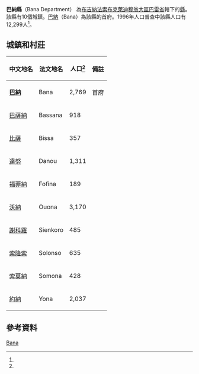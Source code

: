 {{Infobox settlement
|name = 巴納縣
|settlement_type = [[巴雷省|巴雷省]][[縣_(布基納法索)|縣份]]
|native_name = Bana Department
|nickname = 
|image_skyline = 
|image_size = 
|image_caption =
|image_flag = 
|image_seal = 
|seal_size =
|image_map = 
|map_caption = 
|pushpin_map = Burkina Faso
|pushpin_map_caption = 
|coordinates_region = 
|subdivision_type = 國家
|subdivision_name = {{flag|Burkina Faso}}
|subdivision_type1 = 大區
|subdivision_name1 = [[布克萊迪穆翁大區|布克萊迪穆翁大區]]
|subdivision_type2 = [[布吉納法索行政區劃|省]]
|subdivision_name2 = [[巴雷省|巴雷省]]
|subdivision_type3 = 首府
|subdivision_name3 = [[巴納_(布吉納法索)|巴納]]
|leader_title = 
|leader_name = 
|established_title = 
|established_date = 
|area_total_km2 = 
|population_as_of = 1996
|population_footnotes =<ref name=IC>[http://www.inforoute-communale.gov.bf/list_vill/bm.htm Burkinabé government inforoute communale] {{webarchive|url=https://web.archive.org/web/20080124133758/http://www.inforoute-communale.gov.bf/list_vill/bm.htm |date=2008-01-24 }}</ref>
|population_total = 12,299
|population_density_km2 =
|population_blank1_title = 民族
|population_blank1 = 
|timezone =GMT
|coordinates_display = inline,title
|utc_offset = +0
|latd=12
|latm=36
|lats=00
|latNS=N
|longd=3
|longm=29
|longs=00
|longEW=W
|website = 
}}

'''巴納縣'''（Bana Department） 為[[布吉納法索|布吉納法索]][[布克萊迪穆翁大區|布克萊迪穆翁大區]][[巴雷省|巴雷省]]轄下的[[縣_(布吉納法索)|縣]]。該縣有10個城鎮。[[巴納_(布吉納法索)|巴納]]（Bana）為該縣的首府。1996年人口普查中該縣人口有12,299人<ref name=IC/>。

==城鎮和村莊==
{| class="wikitable sortable" style="text-align: center"
|- bgcolor=#EEEEEE
! 中文地名
! 法文地名
! 人口<ref name=IC/>
! 備註
|-
| '''[[巴納_(布吉納法索)|巴納]]'''
| Bana
| 2,769
| 首府
|-
| [[巴薩納|巴薩納]]
| Bassana
| 918
| 
|-
| [[比薩_(布吉納法索)|比薩]]
| Bissa
| 357
| 
|-
| [[達努|達努]]
| Danou
| 1,311
| 
|-
| [[福菲納|福菲納]]
| Fofina
| 189
|
|-
| [[沃納|沃納]]
| Ouona
| 3,170
|
|-
| [[謝科羅|謝科羅]]
| Sienkoro
| 485
|
|-
| [[索隆索|索隆索]]
| Solonso
| 635
|
|-
| [[索莫納|索莫納]]
| Somona
| 428
|
|-
| [[約納_(布吉納法索)|約納]]
| Yona
| 2,037
|
|}
==參考資料==
{{Reflist}}

{{巴雷省}}

[[Category:巴雷省縣份|Bana]]

{{BurkinaFaso-geo-stub}}